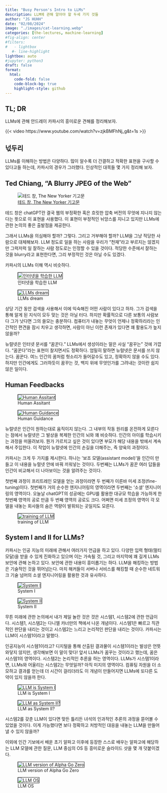 ```yaml
---
title: "Busy Person's Intro to LLMs" 
description: LLM에 관해 알아야 할 두세 가지 것들 
author: "JS HUHH"
date: "02/08/2024"
image: "./images/cat-learning.webp"
categories: [the-lectures, machine-learning]
#fig-align: center
#filters:
#   - lightbox
   #- line-highlight
lightbox: auto
#jupyter: python3
draft: false
format:
  html:
    code-fold: false
    code-block-bg: true
    highlight-style: github
---
```


## TL; DR
LLMs에 관해 안드레이 카파시의 흥미로운 견해를 정리해보자. 

{{< video https://www.youtube.com/watch?v=zjkBMFhNj_g&t=1s >}}

## 넋두리 

LLMs를 이해하는 방법은 다양하다. 많이 알수록 더 간결하고 적확한 표현을 구사할 수 있다고들 하는데, 카파시의 경우가 그러했다. 인상적인 대목들 몇 가지 정리해 보자.

## Ted Chiang, "A Blurry JPEG of the Web"

::: {layout="[-2, 5, -2]"}
![[테드 창, The New Yorker 기고문](https://www.newyorker.com/tech/annals-of-technology/chatgpt-is-a-blurry-jpeg-of-the-web)](https://media.newyorker.com/photos/63e43df04138f62754b70bc1/1:1/w_571,h_571,c_limit/Chiang_final.gif)
:::

테드 창은 chatGPT란 결국 웹의 부정확한 혹은 흐릿한 압축 버전의 무엇에 지나지 않는다는 뜻으로 이 표현을 사용했다. 이 표현이 부정적인 뉘앙스를 지니고 있지만 LLMs에 관한 논의의 좋은 출발점을 제공한다. 

그래서 LLMs을 의심해야 할까? 그렇다. 그리고 거부해야 할까? LLM을 그냥 적당한 사람으로 대체해보자. LLM 정도로 일을 하는 사람을 우리가 "천재"라고 부르지는 않겠지만 그럭저럭 일 잘하는 사람 정도로는 인정할 수 있을 것이다. 적당한 수준에서 잘하는 것을 blurry라고 표현한다면, 그리 부정적인 것은 아닐 수도 있겠다. 

카파시의 LLMs 이해 역시 비슷하다. 

::: {layout="[[5, -1, 5]]"}
![인터넷을 학습한 LLM](./images/karpathy/karpathy-1.jpeg){ style="border: 1px solid #000;" }

![LLMs dream](./images/karpathy/karpathy-2.jpeg){ style="border: 1px solid #000;" }
:::

상당 기간 동안 검색을 사용해서 이에 익숙해진 어떤 사람이 있다고 하자. 그가 검색을 통해 알게 된 지식이 모두 맞는 것은 아닐 터다. 하지만 확률적으로 다른 보통의 사람보다 그가 낫다면 그의 쓸모는 충분하다. 컴퓨터가 내놓는 무엇이 언제나 정확하리라는 인간적인 편견을 잠시 치우고 생각하면, 사람이 아닌 이런 존재가 있다면 꽤 활용도가 높지 않을까? 

뉴럴넷은 인터넷 문서를 "꿈꾼다." LLMs에서 생성이라는 말은 사실 "꿈꾸는" 것에 가깝다. "꿈꾼다"라는 표현이 찰지면서도 정확하다. 엄밀히 말하면 뉴럴넷은 문서를 쓰지 않는다. 꿈꾼다. 여느 인간의 꿈처럼 헛소리가 들어갈수도 있고, 정확하지 않을 수도 있다. 하지만 인간에게도 그러하듯이 꿈꾸는 것, 백지 위에 무엇인가를 그려내는 것이란 쉽지 않은 일이다. 

## Human Feedbacks

::: {layout="[[5,-1,5]]"}
![Human Assitant](./images/karpathy/karpathy-3.jpeg){ style="border: 1px solid #000;" }

![Human Guidance](./images/karpathy/karpathy-4.jpeg){ style="border: 1px solid #000;" }
:::

뉴럴넷은 인간이 원하는대로 움직이지 않는다. 그 내부의 작동 원리를 온전하게 모른다는 점에서 뉴럴넷은 그 발상을 복제한 인간의 뇌와 꽤 비슷하다. 인간의 아이를 학습시키는 과정을 떠올려보자. 뭔가 가르치고 싶은 것이 있다면 부모가 해당 내용을 밖에서 계속해서 주입한다. 이 작업이 뉴럴넷에 인간의 손길을 더해주는, 즉 양육의 과정이다. 

카파시는 크게 두 가지를 제시한다. 하나는 '보조 모델(assistant model)'을 인간이 만들고 이 내용을 뉴럴넷 안에 바꿔 끼워넣는 것이다. 두번째는 LLMs가 꿈꾼 여러 답들을 인간이 비교해서 더 나아보이는 것을 알려주는 것이다.

첫번째 과정이 프리트레인 모델을 얻는 과정이라면 두 번째가 이른바 미세 조정(fine-tuning)이다. 첫번째가 거의 순수한 엔지니어링의 영역이라면 두번째는 '소셜' 엔지니어링의 영역이다. 오늘날 chatGPT의 성공에는 GPU를 활용한 대규모 학습을 가능하게 한 첫번째 영역의 공로 만큼 두 번째 영역의 공로도 크다. 어쩌면 미세 조정의 영역이 각 모델을 내놓는 회사들의 숨은 역량이 발휘되는 곳일지도 모른다. 

::: {layout="[[-1,5,-1]]"}
![training of LLM](./images/karpathy/karpathy-6.jpeg){ style="border: 1px solid #000;" }
:::

## System I and II for LLMs?

카파시는 인공 지능의 미래에 관해서 여러가지 언급을 하고 있다. 다양한 입력 형태(멀티모달)을 받을 수 있게 진화하고 있으며 이는 가속될 것, 그리고 마지막에 꽤 길게 LLMs 보안에 관해 논하고 있다. 보안에 관한 내용이 흥미롭기는 하다. LLM을 해킹하는 방법은 기술적인 것을 뛰어넘는다. 마치 해커들이 서버나 서비스를 해킹할 때 순수한 네트워크 기술 넘머의 소셜 엔지니어링을 활용한 것과 유사하다. 

::: {layout="[[5,-1,5]]"}
![System I](./images/karpathy/karpathy-7.jpeg){ style="border: 1px solid #000;" }

![System II](./images/karpathy/karpathy-10.jpeg){ style="border: 1px solid #000;" }
:::

무튼 미래에 관한 논의에서 내가 제일 놀란 것은 것은 시스템1, 시스템2에 관한 언급이다. 시스템1, 시스템2는 다니엘 카너만의 책에서 나온 개념이다. 시스템1은 빠르고 직관적인 판단을 내리는 것이고 시스템2는 느리고 논리적인 판단을 내리는 것이다. 카파시는 LLM이 시스템1이라고 말했다.

인공지능이 시스템1이라고? 디지털을 통해 산출된 결과물이 시스템1이라는 발상은 언뜻 와닿지 않지만, 생각해보면 이 말이 맞다! 앞서 LLMs가 꿈꾸는 것이라고 했는데, 꿈은 시스템1의 영역이다. 시스템2는 논리적인 추론을 하는 영역이다. LLMs가 시스템1이라면, LLMs와 어울리는 시스템2는 무엇일까? 아직 미지의 영역이다. 컴퓨팅 자원을 더 소모하고 결과를 얻는데 더 시간이 걸리더라도 이 개념이 만들어지면 LLMs에 또다른 도약이 있지 않을까 한다. 

::: {layout="[[5,-1,5]]"}
![LLM is System I](./images/karpathy/karpathy-9.jpeg){ style="border: 1px solid #000;" }

![LLM as System II?](./images/karpathy/karpathy-8.jpeg){ style="border: 1px solid #000;" }
:::

시스템2를 갖춘 LLM이 있다면 맞든 틀리든 녀석의 인과적인 추론의 과정을 뜯어볼 수 있었을 것이다. 이게 가능했다면 보다 정확하고 처방적인 대응을 내놓는 LLM을 만들어 낼 수 있지 않을까?

이외에 인간 기보에서 배운 초기 알파고 이후에 등장한 스스로 배우는 알파고에 해당하는 LLM 모델에 관한 질문, LLM 중심의 OS 등 흥미로운 슬라이드 샷을 몇 개 덧붙이겠다. 

::: {layout="[[5,-1,5]]"}
![LLM version of Alpha Go Zero](./images/karpathy/karpathy-11.jpeg){ style="border: 1px solid #000;" }

![LLM OS](./images/karpathy/karpathy-12.jpeg){ style="border: 1px solid #000;" }
:::

